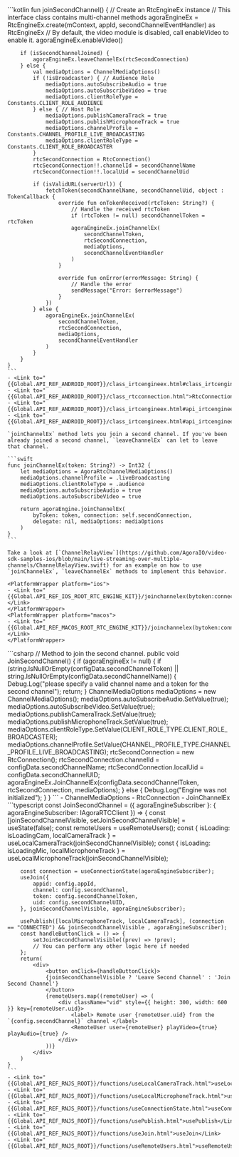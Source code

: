 <PlatformWrapper platform="android">
    ```kotlin
    fun joinSecondChannel() {
        // Create an RtcEngineEx instance
        // This interface class contains multi-channel methods
        agoraEngineEx = RtcEngineEx.create(mContext, appId, secondChannelEventHandler) as RtcEngineEx
        // By default, the video module is disabled, call enableVideo to enable it.
        agoraEngineEx.enableVideo()

        if (isSecondChannelJoined) {
            agoraEngineEx.leaveChannelEx(rtcSecondConnection)
        } else {
            val mediaOptions = ChannelMediaOptions()
            if (!isBroadcaster) { // Audience Role
                mediaOptions.autoSubscribeAudio = true
                mediaOptions.autoSubscribeVideo = true
                mediaOptions.clientRoleType = Constants.CLIENT_ROLE_AUDIENCE
            } else { // Host Role
                mediaOptions.publishCameraTrack = true
                mediaOptions.publishMicrophoneTrack = true
                mediaOptions.channelProfile = Constants.CHANNEL_PROFILE_LIVE_BROADCASTING
                mediaOptions.clientRoleType = Constants.CLIENT_ROLE_BROADCASTER
            }
            rtcSecondConnection = RtcConnection()
            rtcSecondConnection!!.channelId = secondChannelName
            rtcSecondConnection!!.localUid = secondChannelUid

            if (isValidURL(serverUrl)) {
                fetchToken(secondChannelName, secondChannelUid, object : TokenCallback {
                    override fun onTokenReceived(rtcToken: String?) {
                        // Handle the received rtcToken
                        if (rtcToken != null) secondChannelToken = rtcToken
                        agoraEngineEx.joinChannelEx(
                            secondChannelToken,
                            rtcSecondConnection,
                            mediaOptions,
                            secondChannelEventHandler
                        )
                    }

                    override fun onError(errorMessage: String) {
                        // Handle the error
                        sendMessage("Error: $errorMessage")
                    }
                })
            } else {
                agoraEngineEx.joinChannelEx(
                    secondChannelToken,
                    rtcSecondConnection,
                    mediaOptions,
                    secondChannelEventHandler
                )
            }
        }
    }    
    ```
    - <Link to="{{Global.API_REF_ANDROID_ROOT}}/class_irtcengineex.html#class_irtcengineex">RtcEngineEx</Link>
    - <Link to="{{Global.API_REF_ANDROID_ROOT}}/class_rtcconnection.html">RtcConnection</Link>
    - <Link to="{{Global.API_REF_ANDROID_ROOT}}/class_irtcengineex.html#api_irtcengineex_joinchannelex">joinChannelEx</Link>
    - <Link to="{{Global.API_REF_ANDROID_ROOT}}/class_irtcengineex.html#api_irtcengineex_leavechannelex">leaveChannelEx</Link>
</PlatformWrapper>
<PlatformWrapper platform={["ios","macos"]}>

    `joinChannelEx` method lets you join a second channel. If you've been already joined a second channel, `leaveChannelEx` can let to leave that channel.

    ```swift
    func joinChannelEx(token: String?) -> Int32 {
        let mediaOptions = AgoraRtcChannelMediaOptions()
        mediaOptions.channelProfile = .liveBroadcasting
        mediaOptions.clientRoleType = .audience
        mediaOptions.autoSubscribeAudio = true
        mediaOptions.autoSubscribeVideo = true

        return agoraEngine.joinChannelEx(
            byToken: token, connection: self.secondConnection,
            delegate: nil, mediaOptions: mediaOptions
        )
    }
    ```

    Take a look at [`ChannelRelayView`](https://github.com/AgoraIO/video-sdk-samples-ios/blob/main/live-streaming-over-multiple-channels/ChannelRelayView.swift) for an example on how to use `joinChannelEx`, `leaveChannelEx` methods to implement this behavior.

    <PlatformWrapper platform="ios">
    - <Link to="{{Global.API_REF_IOS_ROOT_RTC_ENGINE_KIT}}/joinchannelex(bytoken:connection:delegate:mediaoptions:joinsuccess:)">joinChannelEx(byToken:connection:delegate:mediaOptions:joinSuccess:)</Link>
    </PlatformWrapper>
    <PlatformWrapper platform="macos">
    - <Link to="{{Global.API_REF_MACOS_ROOT_RTC_ENGINE_KIT}}/joinchannelex(bytoken:connection:delegate:mediaoptions:joinsuccess:)">joinChannelEx(byToken:connection:delegate:mediaOptions:joinSuccess:)</Link>
    </PlatformWrapper>

</PlatformWrapper>
<PlatformWrapper platform="unity">
    ```csharp
        // Method to join the second channel.
    public void JoinSecondChannel()
    {
        if (agoraEngineEx != null)
        {
            if (string.IsNullOrEmpty(configData.secondChannelToken) || string.IsNullOrEmpty(configData.secondChannelName))
            {
                Debug.Log("please specify a valid channel name and a token for the second channel");
                return;
            }
            ChannelMediaOptions mediaOptions = new ChannelMediaOptions();
            mediaOptions.autoSubscribeAudio.SetValue(true);
            mediaOptions.autoSubscribeVideo.SetValue(true);
            mediaOptions.publishCameraTrack.SetValue(true);
            mediaOptions.publishMicrophoneTrack.SetValue(true);
            mediaOptions.clientRoleType.SetValue(CLIENT_ROLE_TYPE.CLIENT_ROLE_BROADCASTER);
            mediaOptions.channelProfile.SetValue(CHANNEL_PROFILE_TYPE.CHANNEL_PROFILE_LIVE_BROADCASTING);
            rtcSecondConnection = new RtcConnection();
            rtcSecondConnection.channelId = configData.secondChannelName;
            rtcSecondConnection.localUid = configData.secondChannelUID;
            agoraEngineEx.JoinChannelEx(configData.secondChannelToken, rtcSecondConnection, mediaOptions);
        }
        else
        {
            Debug.Log("Engine was not initialized");
        }
    }
    ```
    - <Link to="{{Global.API_REF_UNITY_ROOT}}/class_channelmediaoptions.html">ChannelMediaOptions</Link>
    - <Link to="{{Global.API_REF_UNITY_ROOT}}/class_rtcconnection.html">RtcConnection</Link>
    - <Link to="{{Global.API_REF_UNITY_ROOT}}/class_irtcengineex.html#api_irtcengineex_joinchannelex">JoinChannelEx</Link>

</PlatformWrapper>
<PlatformWrapper platform="react-js">
    ```typescript
    const JoinSecondChannel = ({ agoraEngineSubscriber }: { agoraEngineSubscriber: IAgoraRTCClient }) => {
        const [joinSecondChannelVisible, setJoinSecondChannelVisible] = useState(false);
        const remoteUsers = useRemoteUsers();
        const { isLoading: isLoadingCam, localCameraTrack } = useLocalCameraTrack(joinSecondChannelVisible);
        const { isLoading: isLoadingMic, localMicrophoneTrack } = useLocalMicrophoneTrack(joinSecondChannelVisible);
        
        const connection = useConnectionState(agoraEngineSubscriber);
        useJoin({
            appid: config.appId,
            channel: config.secondChannel,
            token: config.secondChannelToken,
            uid: config.secondChannelUID,
        }, joinSecondChannelVisible, agoraEngineSubscriber);
        
        usePublish([localMicrophoneTrack, localCameraTrack], (connection == "CONNECTED") && joinSecondChannelVisible , agoraEngineSubscriber);
        const handleButtonClick = () => {
            setJoinSecondChannelVisible((prev) => !prev);
            // You can perform any other logic here if needed
        };
        return(
            <div>
                <button onClick={handleButtonClick}>
                {joinSecondChannelVisible ? 'Leave Second Channel' : 'Join Second Channel'}
                </button>
                {remoteUsers.map((remoteUser) => (
                    <div className="vid" style={{ height: 300, width: 600 }} key={remoteUser.uid}>
                        <label> Remote user {remoteUser.uid} from the `{config.secondChannel}` channel </label>
                        <RemoteUser user={remoteUser} playVideo={true} playAudio={true} />
                    </div>
                ))}
            </div>
        )
    }
    ```
    - <Link to="{{Global.API_REF_RNJS_ROOT}}/functions/useLocalCameraTrack.html">useLocalCameraTrack</Link>
    - <Link to="{{Global.API_REF_RNJS_ROOT}}/functions/useLocalMicrophoneTrack.html">useLocalMicrophoneTrack</Link>
    - <Link to="{{Global.API_REF_RNJS_ROOT}}/functions/useConnectionState.html">useConnectionState</Link>
    - <Link to="{{Global.API_REF_RNJS_ROOT}}/functions/usePublish.html">usePublish</Link>
    - <Link to="{{Global.API_REF_RNJS_ROOT}}/functions/useJoin.html">useJoin</Link>
    - <Link to="{{Global.API_REF_RNJS_ROOT}}/functions/useRemoteUsers.html">useRemoteUsers</Link>
</PlatformWrapper>